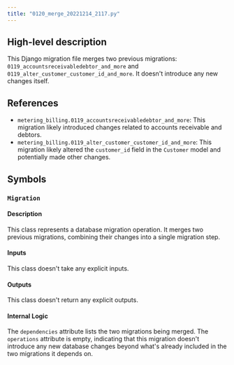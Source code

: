 ```yaml
---
title: "0120_merge_20221214_2117.py"
---
```


## High-level description
This Django migration file merges two previous migrations: `0119_accountsreceivabledebtor_and_more` and `0119_alter_customer_customer_id_and_more`. It doesn't introduce any new changes itself.

## References
- `metering_billing.0119_accountsreceivabledebtor_and_more`: This migration likely introduced changes related to accounts receivable and debtors.
- `metering_billing.0119_alter_customer_customer_id_and_more`: This migration likely altered the `customer_id` field in the `Customer` model and potentially made other changes.

## Symbols

### `Migration`
#### Description
This class represents a database migration operation. It merges two previous migrations, combining their changes into a single migration step.

#### Inputs
This class doesn't take any explicit inputs.

#### Outputs
This class doesn't return any explicit outputs.

#### Internal Logic
The `dependencies` attribute lists the two migrations being merged. The `operations` attribute is empty, indicating that this migration doesn't introduce any new database changes beyond what's already included in the two migrations it depends on.
